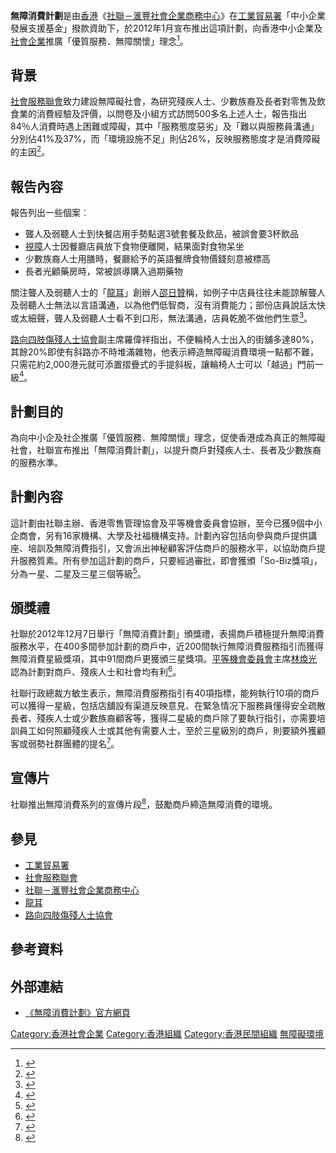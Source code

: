{{Infobox Non-profit
| Non-profit_name = 無障消費計劃<br/>So-Biz
| Non-profit_logo = [[File:無障消費計劃.jpg|centre]]
| founder = [[香港|香港]]《[[社聯－滙豐社會企業商務中心|社聯－滙豐社會企業商務中心]]》
| Non-profit_type = 提供講座、培訓及<br/>無障消費指引
| founded_date = [[2012年1月|2012年1月]]
| area_served = 
| location= {{HK}}[[灣仔|灣仔]][[軒尼詩道|軒尼詩道]]15號<br/>溫莎公爵社會服務大廈<br/>10樓1002室<br/>[[社聯－滙豐社會企業商務中心|社聯－滙豐社會企業商務中心]]
| focus = 提升商戶對殘疾人士、長者及少數族裔的服務水準
| Non-profit_slogan = 優質服務．無障關懷
| homepage = [http://www.sobiz.hk/ 《無障消費計劃》官網] 
}}
{{Disability sidebar}}
'''無障消費計劃'''是由[[香港|香港]]《[[社聯－滙豐社會企業商務中心|社聯－滙豐社會企業商務中心]]》在[[工業貿易署|工業貿易署]]「中小企業發展支援基金」撥款資助下，於2012年1月宣布推出這項計劃，向香港中小企業及[[社會企業|社會企業]]推廣「優質服務．無障關懷」理念<ref>{{cite web |language=zh-hk |url=http://paper.wenweipo.com/2012/01/10/HK1201100020.htm |title=無障消費調查：84%遇困難 |publisher=[[文匯報_(香港)|文匯報 (香港)]] |date=2012-01-10 |accessdate=2012-03-04 |archive-date=2021-02-16 |archive-url=https://web.archive.org/web/20210216124706/http://paper.wenweipo.com/2012/01/10/HK1201100020.htm |dead-url=no }}</ref>。

==背景==
[[社會服務聯會|社會服務聯會]]致力建設無障礙社會，為研究殘疾人士、少數族裔及長者對零售及飲食業的消費經驗及評價，以問卷及小組方式訪問500多名上述人士，報告指出84％人消費時遇上困難或障礙，其中「服務態度惡劣」及「難以與服務員溝通」分別佔41%及37%，而「環境設施不足」則佔26%，反映服務態度才是消費障礙的主因<ref>{{cite web |language=zh-hk |url=http://life.mingpao.com/cfm/reports3a.cfm?File=20120110/rptaa02a/ghb1.txt |title=長者少數族裔殘障 84％消費時遇困難 |publisher=[[明報|明報]] |date=2012-01-10 |accessdate=2012-03-04 |archive-date=2019-06-16 |archive-url=https://web.archive.org/web/20190616012804/https://life.mingpao.com/cfm/reports3a.cfm?File=20120110%2Frptaa02a%2Fghb1.txt |dead-url=no }}</ref>。

==報告內容==
報告列出一些個案︰
* 聾人及弱聽人士到快餐店用手勢點選3號套餐及飲品，被誤會要3杯飲品
* [[視障|視障]]人士因餐廳店員放下食物便離開，結果面對食物呆坐
* 少數族裔人士用膳時，餐廳給予的英語餐牌食物價錢刻意被標高
* 長者光顧藥房時，常被誤導購入過期藥物

關注聾人及弱聽人士的「[[龍耳|龍耳]]」創辦人[[邵日贊|邵日贊]]稱，如例子中店員往往未能諒解聾人及弱聽人士無法以言語溝通，以為他們低智商，沒有消費能力；部份店員說話太快或太細聲，聾人及弱聽人士看不到口形，無法溝通，店員乾脆不做他們生意<ref>{{cite web |language=zh-hk |url=http://www1.hk.apple.nextmedia.com/template/apple/art_main.php?iss_id=20120110&sec_id=4104&art_id=15968950 | title=殘疾人受歧視 獨自購物被騙買爛貨 |publisher=[[蘋果日報_(香港)|蘋果日報 (香港)]] |date=2012-01-10 |accessdate=2012-03-04}}</ref>。

[[路向四肢傷殘人士協會|路向四肢傷殘人士協會]]副主席羅偉祥指出，不便輪椅人士出入的街舖多達80%，其餘20%即使有斜路亦不時堆滿雜物，他表示締造無障礙消費環境一點都不難，只需花約2,000港元就可添置摺疊式的手提斜板，讓輪椅人士可以「越過」門前一級<ref>{{cite web |language=zh-hk |url=http://paper.wenweipo.com/2012/12/08/HK1212080021.htm |title=200商戶助傷殘人士 社聯頒無障消費獎 |publisher=[[文匯報_(香港)|文匯報 (香港)]] |date=2012-12-08 |accessdate=2012-12-09 |archive-date=2016-03-04 |archive-url=https://web.archive.org/web/20160304064232/http://paper.wenweipo.com/2012/12/08/HK1212080021.htm |dead-url=no }}</ref>。

==計劃目的==
為向中小企及社企推廣「優質服務．無障關懷」理念，促使香港成為真正的無障礙社會，社聯宣布推出「無障消費計劃」，以提升商戶對殘疾人士、長者及少數族裔的服務水準。

==計劃內容==
這計劃由社聯主辦、香港零售管理協會及平等機會委員會協辦，至今已獲9個中小企商會，另有16家機構、大學及社福機構支持。計劃內容包括向參與商戶提供講座、培訓及無障消費指引，又會派出神秘顧客評估商戶的服務水平，以協助商戶提升服務質素。所有參加這計劃的商戶，只要經過審批，即會獲頒「So-Biz獎項」，分為一星、二星及三星三個等級<ref>{{cite web |language=zh-hk |url=http://www.hkcd.com.hk/content/2012-01/10/content_2881266.htm |title=長者殘疾轟服務業態度惡劣 |publisher=[[香港商報|香港商報]] |date=2012-01-10 |accessdate=2012-03-04 }}{{dead link|date=2018年3月 |bot=InternetArchiveBot |fix-attempted=yes }}</ref>。

==頒獎禮==
社聯於2012年12月7日舉行「無障消費計劃」頒獎禮，表揚商戶積極提升無障消費服務水平，在400多間參加計劃的商戶中，近200間執行無障消費服務指引而獲得無障消費星級獎項，其中91間商戶更獲頒三星獎項。[[平等機會委員會|平等機會委員會]]主席[[林煥光|林煥光]]認為計劃對商戶、殘疾人士和社會均有利<ref>{{cite web |language=zh-hk |url=http://hk.apple.nextmedia.com/news/art/20121208/18094555 |title=400商戶推無障消費 |publisher=[[蘋果日報_(香港)|蘋果日報 (香港)]] |date=2012-12-08 |accessdate=2012-12-09 |archive-date=2014-08-20 |archive-url=https://web.archive.org/web/20140820021639/http://hk.apple.nextmedia.com/news/art/20121208/18094555 |dead-url=no }}</ref>。

社聯行政總裁方敏生表示，無障消費服務指引有40項指標，能夠執行10項的商戶可以獲得一星級，包括店舖設有渠道反映意見、在緊急情况下服務員懂得安全疏散長者、殘疾人士或少數族裔顧客等，獲得二星級的商戶除了要執行指引，亦需要培訓員工如何照顧殘疾人士或其他有需要人士，至於三星級別的商戶，則要額外獲顧客或弱勢社群團體的提名<ref>{{cite web |language=zh-hk |url=http://www.hkcd.com.hk/content/2012-12/08/content_3101002.htm |title=無障消費獎91商戶摘三星 |publisher=[[香港商報|香港商報]] |date=2012-12-08 |accessdate=2012-12-09 |archive-url=https://web.archive.org/web/20160305040635/http://www.hkcd.com.hk/content/2012-12/08/content_3101002.htm |archive-date=2016-03-05 |dead-url=yes }}</ref>。

==宣傳片==
社聯推出無障消費系列的宣傳片段<ref>{{cite web |language=zh-hk |url=http://www.youtube.com/watch?v=54H3yD_6daE |title=無障消費系列 - 無聲之旅 |publisher=[[社會服務聯會|社會服務聯會]] |date=2012-12-07 |accessdate=2012-12-09 |archive-date=2021-05-24 |archive-url=https://web.archive.org/web/20210524022415/https://www.youtube.com/watch?v=54H3yD_6daE |dead-url=no }}</ref>，鼓勵商戶締造無障消費的環境。

== 參見 ==
{{Portal|身心障礙}}
* [[工業貿易署|工業貿易署]]
* [[社會服務聯會|社會服務聯會]]
* [[社聯－滙豐社會企業商務中心|社聯－滙豐社會企業商務中心]]
* [[龍耳|龍耳]]
* [[路向四肢傷殘人士協會|路向四肢傷殘人士協會]]

==參考資料==
<div class="references-small">
<references />
</div>

== 外部連結 ==
* [https://web.archive.org/web/20120227000543/http://www.sobiz.hk/ 《無障消費計劃》官方網頁]

[[Category:香港社會企業|Category:香港社會企業]]
[[Category:香港組織|Category:香港組織]]
[[Category:香港民間組織|Category:香港民間組織]]
[[Category:無障礙環境|]]